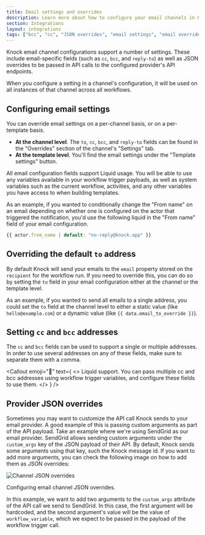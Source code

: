 ```yaml
---
title: Email settings and overrides
description: Learn more about how to configure your email channels in Knock.
section: Integrations
layout: integrations
tags: ["bcc", "cc", "JSON overrides", "email settings", "email overrides"]
---
```


Knock email channel configurations support a number of settings. These include email-specific fields (such as `cc`, `bcc`, and `reply-to`) as well as JSON overrides to be passed in API calls to the configured provider's API endpoints.

When you configure a setting in a channel's configuration, it will be used on all instances of that channel across all workflows.

## Configuring email settings

You can override email settings on a per-channel basis, or on a per-template basis.

- **At the channel level**. The `to`, `cc`, `bcc`, and `reply-to` fields can be found in the "Overrides" section of the channel's "Settings" tab.
- **At the template level**. You'll find the email settings under the "Template settings" button.

All email configuration fields support Liquid usage. You will be able to use any variables available in your workflow trigger payloads, as well as system variables such as the current workflow, activities, and any other variables you have access to when building templates.

As an example, if you wanted to conditionally change the "From name" on an email depending on whether one is configured on the actor that triggered the notification, you'd use the following liquid in the "From name" field of your email configuration.

```js title="A From name email configuration using Liquid"
{{ actor.from_name | default: "no-reply@knock.app" }}
```

## Overriding the default `to` address

By default Knock will send your emails to the `email` property stored on the `recipient` for the workflow run. If you need to override this, you can do so by setting the `to` field in your email configuration either at the channel or the template level.

As an example, if you wanted to send all emails to a single address, you could set the `to` field at the channel level to either a static value (like `hello@example.com`) or a dynamic value (like `{{ data.email_to_override }}`).

## Setting `cc` and `bcc` addresses

The `cc` and `bcc` fields can be used to support a single or multiple addresses. In order to use several addresses on any of these fields, make sure to separate them with a comma.

<Callout
  emoji="🌠"
  text={
    <>
      <span className="font-bold">Liquid support.</span> You can pass multiple
      cc and bcc addresses using workflow trigger variables, and configure these
      fields to use them.
    </>
  }
/>

## Provider JSON overrides

Sometimes you may want to customize the API call Knock sends to your email provider.
A good example of this is passing custom arguments as part of the API payload.
Take an example where we're using SendGrid as our email provider. SendGrid allows sending custom arguments under the
`custom_args` key of the JSON payload of their API. By default, Knock sends some arguments using that key, such
the Knock message id. If you want to add more arguments, you can check the following image on how to add them as
JSON overrides:

![Channel JSON overrides](/images/integrations/email/email-channel-json-overrides.png)

<figcaption>Configuring email channel JSON overrides.</figcaption>

In this example, we want to add two arguments to the `custom_args` attribute of the API call we send to SendGrid.
In this case, the first argument will be hardcoded, and the second
argument's value will be the value of `workflow_variable`, which we expect to be passed
in the payload of the workflow trigger call.
